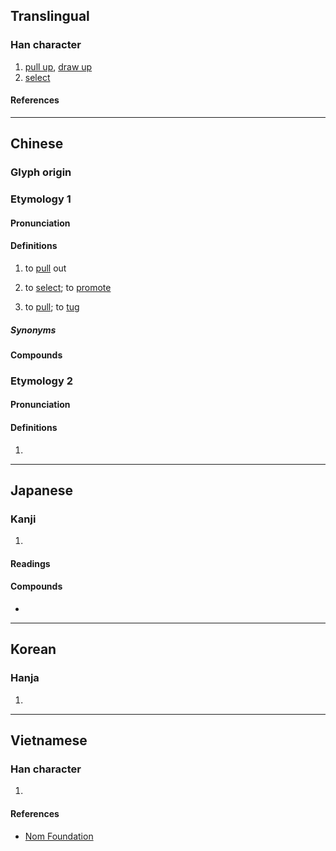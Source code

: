 {{character info}}
==Translingual==

===Han character===
{{Han char|rn=64|rad=手|as=14|sn=17|four=57014|canj=QSMG,XQSMG|ids=⿰扌翟}}

# [[pull up]], [[draw up]]
# [[select]]

====References====
{{Han ref|kx=0459.270|dkj=12852|dj=0808.200|hdz=31977.070|uh=64E2}}

----

==Chinese==

===Glyph origin===
{{Han etym}}

===Etymology 1===
{{zh-forms}}

====Pronunciation====
{{zh-pron
|m=zhuó
|c=zok6
|mn=tioh/xm,qz:to̍k/xm,qz:ta̍k/zz:cho̍k
|mn_note=Xiamen, Quanzhou: tioh, to̍k - vernacular; ta̍k - literary
|mc=y
|oc=y
|cat=v
}}

====Definitions====
{{zh-hanzi}}

# {{lb|zh|literary}} to [[pull]] out
# {{lb|zh|literary}} to [[select]]; to [[promote]]
# {{lb|zh|Hokkien}} to [[pull]]; to [[tug]]

=====Synonyms=====
{{zh-dial|拉}}

====Compounds====
{{zh-der|擢升|擢髮難數|擢拔|拔擢|擢秀|拔犀擢象|擢引|擢第|擢髮抽腸|擢用|薦擢|擢舌根|出擢}}

===Etymology 2===
{{zh-forms}}

====Pronunciation====
{{zh-pron
|c=cok3
|cat=
}}

====Definitions====
{{zh-hanzi}}

# {{rfdef|zh}}

----

==Japanese==

===Kanji===
{{ja-kanji|grade=|rs=手14}}

# {{rfdef|ja|sort=手14}}

====Readings====
{{ja-readings
|goon=だく
|kanon=たく
|kanyoon=てき
|kun=ぬき-んでる, ぬ-く
}}

====Compounds====
* {{ja-r|抜擢|ばってき}}

----

==Korean==

===Hanja===
{{ko-hanja|탁}}

# {{rfdef|ko|sort=手14}}

----

==Vietnamese==

===Han character===
{{vi-readings|rs=手14|reading=trạc}}

# {{rfdef|vi|sort=手14}}

====References====
* [http://nomfoundation.org/common/nom_details.php?codepoint=64e2 Nom Foundation]